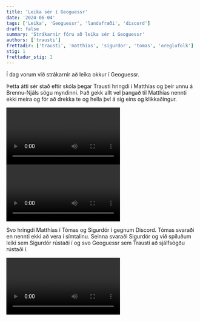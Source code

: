 ```yaml
---
title: 'Leika sér í Geoguessr'
date: '2024-06-04'
tags: ['Leika', 'Geoguessr', 'landafræði', 'discord']
draft: false
summary: 'Strákarnir fóru að leika sér í Geoguessr'
authors: ['trausti']
frettadir: ['trausti', 'matthias', 'sigurdor', 'tomas', 'oreglufolk']
stig: 1
frettadur_stig: 1
---
```



Í dag vorum við strákarnir að leika okkur í Geoguessr.


Þetta átti sér stað eftir skóla þegar Trausti hringdi í Matthías og þeir unnu á Brennu-Njáls sögu myndinni.
Það gekk allt vel þangað til Matthías nennti ekki meira og fór að drekka te og hella því á sig eins og klikkaðingur.

<Grid>
  <GridItem><Video id="C4G9tlTOsKw" /></GridItem>
  <GridItem><Video id="RxNTM0h4WMQ" /></GridItem>
</Grid>


Svo hringdi Matthías í Tómas og Sigurdór í gegnum Discord.
Tómas svaraði en nennti ekki að vera í símtalinu.
Seinna svaraði Sigurdór og við spiluðum leiki sem Sigurdór rústaði í og svo Geoguessr sem Trausti að sjálfsögðu rústaði í.


<Video id="q3LcNgUfo10" />


Svo kom Tómas aftur og við spiluðum nokkra leiki. Eitt skiptið spiluðum við Ísland og ég var á móti Tómasi, Matthíasi og Sigurdóri
sem voru allir í sama liði og þeir grútöpuðu.


Baldvin sem var í slag við mig í fyrsta [landafræðislaginum](/frettir/Landafræðislagurinn) sem endaði með jafntefli.
Við spiluðum ég og Sigurdór á móti Baldvini og Tómasi, en ég og Sigurdór unnum samt oftar þó Tómas reyndi nokkrum sinnum að svindla.
Það var samt frekar augljóst hver var bestur í Geoguessr 👨 \
pssst... það er Trausti.


Í lokin drulluðu allir sér úr Discord samtalinu.


